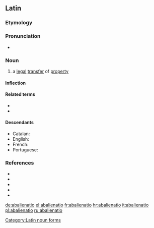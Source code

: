 ==Latin==

===Etymology===
{{affix|la|abaliēnō|-tiō|t1=I alienate; remove, separate|pos2=action noun-forming suffix}}

===Pronunciation===
* {{la-IPA|eccl=yes|abaliēnātiō}}

===Noun===
{{la-noun|abaliēnātiō|abaliēnātiōnis|f|third}}

# a [[legal]] [[transfer]] of [[property]]

====Inflection====
{{la-decl-3rd|abaliēnātiō}}

====Related terms====
* {{l|la|abalienatus|abaliēnātus}}
* {{l|la|abalieno|abaliēnō}}

====Descendants====
* Catalan: {{l|ca|abalienació}}
* English: {{l|en|abalienation}}
* French: {{l|fr|abaliénation}}
* Portuguese: {{l|pt|abalienação}}

===References===
* {{R:L&S}}
* {{R:Elementary Lewis}}
* {{R:Gaffiot}}
* {{R:Peck}}
* {{R:Smith's Antiquities}}

[[Category:Latin noun forms]]

[[de:abalienatio]]
[[el:abalienatio]]
[[fr:abalienatio]]
[[hr:abalienatio]]
[[it:abalienatio]]
[[pl:abalienatio]]
[[ru:abalienatio]]